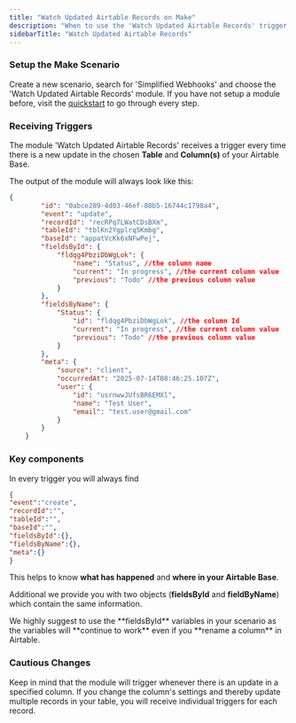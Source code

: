```yaml
---
title: "Watch Updated Airtable Records on Make"
description: "When to use the 'Watch Updated Airtable Records' trigger and what to expect."
sidebarTitle: "Watch Updated Airtable Records"
---
```


### Setup the Make Scenario

Create a new scenario, search for 'Simplified Webhooks' and choose the 'Watch Updated Airtable Records' module. If you have not setup a module before, visit the [quickstart](https://docs.simplified-webhooks.com/quickstart) to go through every step.

### Receiving Triggers

The module 'Watch Updated Airtable Records' receives a trigger every time there is a new update in the chosen **Table** and **Column(s)** of your Airtable Base.

The output of the module will always look like this:

```json expandable
{
        "id": "0abce289-4d03-46ef-80b5-16744c1798a4",
        "event": "update",
        "recordId": "recRPq7LWatCDsBXm",
        "tableId": "tblKn2Ygplrq5Kmbg",
        "baseId": "appatVcKk6xNFwPej",
        "fieldsById": {
            "fldqg4PbziDbWgLok": {
                "name": "Status", //the column name
                "current": "In progress", //the current column value
                "previous": "Todo" //the previous column value
            }
        },
        "fieldsByName": {
            "Status": {
                "id": "fldqg4PbziDbWgLok", //the column Id
                "current": "In progress", //the current column value
                "previous": "Todo" //the previous column value
            }
        },
        "meta": {
            "source": "client",
            "occurredAt": "2025-07-14T08:46:25.107Z",
            "user": {
                "id": "usrnwwJUfsBR6EMXl",
                "name": "Test User",
                "email": "test.user@gmail.com"
            }
        }
    }
```

### Key components

In every trigger you will always find

```json
{
"event":"create",
"recordId":"",
"tableId":"",
"baseId":"",
"fieldsById":{},
"fieldsByName":{},
"meta":{}
}
```

This helps to know **what has happened** and **where in your Airtable Base**.

Additional we provide you with two objects (**fieldsById** and **fieldByName**) which contain the same information.

<Note>
  We highly suggest to use the **fieldsById** variables in your scenario as the variables will **continue to work** even if you **rename a column** in Airtable.
</Note>

### Cautious Changes

Keep in mind that the module will trigger whenever there is an update in a specified column. If you change the  column's settings and thereby update multiple records in your table, you will receive individual triggers for each record.